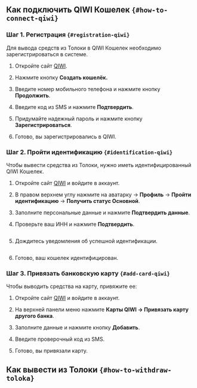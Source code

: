 ## Как подключить QIWI Кошелек `{#how-to-connect-qiwi}`

### Шаг 1. Регистрация `{#registration-qiwi}`

Для вывода средств из Толоки в QIWI Кошелек необходимо зарегистрироваться в системе.

1. Откройте сайт [QIWI](https://qiwi.com/).

1. Нажмите кнопку **Создать кошелёк.**

1. Введите номер мобильного телефона и нажмите кнопку **Продолжить**.

1. Введите код из SMS и нажмите **Подтвердить**.

1. Придумайте надежный пароль и нажмите кнопку **Зарегистрироваться**.

1. Готово, вы зарегистрировались в QIWI.

### Шаг 2. Пройти идентификацию `{#identification-qiwi}`

Чтобы вывести средства из Толоки, нужно иметь идентифицированный QIWI Кошелек.

1. Откройте сайт [QIWI](https://qiwi.com/) и войдите в аккаунт.

1. В правом верхнем углу нажмите на аватарку → **Профиль** → **Пройти идентификацию** → **Получить статус Основной**.

1. Заполните персональные данные и нажмите **Подтвердить данные**.

1. Проверьте ваш ИНН и нажмите **Подтвердить**.

    <Image width="600px" withBackground imageId="1677848440306" alt="" />

1. Дождитесь уведомления об успешной идентификации.

    <Image width="600px" withBackground imageId="1677848445188" alt="" />

1. Готово, ваш кошелек идентифицирован.

### Шаг 3. Привязать банковскую карту `{#add-card-qiwi}`

Чтобы выводить средства на карту, привяжите ее:

1. Откройте сайт [QIWI](https://qiwi.com/) и войдите в аккаунт.

1. На верхней панели меню нажмите **Карты QIWI → Привязать карту другого банка**.

1. Заполните данные и нажмите кнопку **Добавить**.

1. Введите проверочный код из SMS.

1. Готово, вы привязали карту.

## Как вывести из Толоки `{#how-to-withdraw-toloka}`

